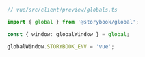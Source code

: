 ```ts
// vue/src/client/preview/globals.ts

import { global } from '@storybook/global';

const { window: globalWindow } = global;

globalWindow.STORYBOOK_ENV = 'vue';
```
